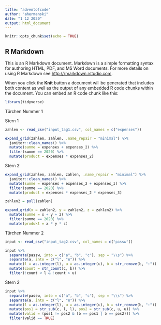 ```yaml
---
title: "adventofcode"
author: "ahermanski"
date: "1 12 2020"
output: html_document
---
```


```r
knitr::opts_chunk$set(echo = TRUE)
```

## R Markdown

This is an R Markdown document. Markdown is a simple formatting syntax for authoring HTML, PDF, and MS Word documents. For more details on using R Markdown see <http://rmarkdown.rstudio.com>.

When you click the **Knit** button a document will be generated that includes both content as well as the output of any embedded R code chunks within the document. You can embed an R code chunk like this:

```r
library(tidyverse)
```

Türchen Nummer 1

Stern 1

```r
zahlen <- read_csv("input_tag1.csv", col_names = c("expenses"))
```


```r
expand_grid(zahlen, zahlen, .name_repair = "minimal") %>% 
  janitor::clean_names() %>% 
  mutate(summe = expenses + expenses_2) %>% 
  filter(summe == 2020) %>% 
  mutate(product = expenses * expenses_2)
```
Stern 2

```r
expand_grid(zahlen, zahlen, zahlen, .name_repair = "minimal") %>% 
  janitor::clean_names() %>% 
  mutate(summe = expenses + expenses_2 + expenses_3) %>% 
  filter(summe == 2020) %>% 
  mutate(product = expenses * expenses_2 * expenses_3)
```

```r
zahlen2 = pull(zahlen)

expand_grid(x = zahlen2, y = zahlen2, z = zahlen2) %>% 
  mutate(summe = x + y + z) %>% 
  filter(summe == 2020) %>% 
  mutate(produkt = x * y * z)
```

Türchen Nummer 2

```r
input <- read_csv("input_tag2.csv", col_names = c("passw"))
```

```r
input %>% 
  separate(passw, into = c("a", "b", "c"), sep = "\\s") %>% 
  separate(a, into = c("l", "u")) %>% 
  mutate(l = as.integer(l), u = as.integer(u), b = str_remove(b, ":")) %>% 
  mutate(count = str_count(c, b)) %>% 
  filter(!count < l & !count > u)
```

Stern 2

```r
input %>% 
  separate(passw, into = c("a", "b", "c"), sep = "\\s") %>% 
  separate(a, into = c("l", "u")) %>% 
  mutate(l = as.integer(l), u = as.integer(u), b = str_remove(b, ":")) %>% 
  mutate(pos1 = str_sub(c, l, l), pos2 = str_sub(c, u, u)) %>% 
  mutate(valid = (pos1 != pos2 & (b == pos1 | b == pos2))) %>% 
  filter(valid == TRUE) 
```
